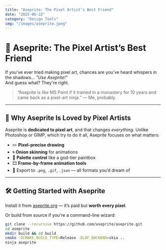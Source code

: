 ```yaml
---
title: "Aseprite: The Pixel Artist’s Best Friend"
date: "2025-06-22"
category: "Design Tools"
img: "/images/aseprite.jpeg"
---
```


# 🎨 Aseprite: The Pixel Artist’s Best Friend

If you’ve ever tried making pixel art, chances are you’ve heard whispers in the shadows… *"Use Aseprite!"*  
And guess what? They're right.

> “Aseprite is like MS Paint if it trained in a monastery for 10 years and came back as a pixel-art ninja.” — Me, probably.

---

## 🧵 Why Aseprite Is Loved by Pixel Artists

Aseprite is **dedicated to pixel art**, and that changes *everything*. Unlike Photoshop or GIMP, which try to do it all, Aseprite focuses on what matters:

- ✏️ **Pixel-precise drawing**
- 🌀 **Onion skinning** for animations
- 🧃 **Palette control** like a god-tier paintbox
- 🎞️ **Frame-by-frame animation tools**
- 💾 Export to `.png`, `.gif`, `.json` — all formats you’d dream of

---

## 🛠 Getting Started with Aseprite

Install it from [aseprite.org](https://www.aseprite.org/) — it’s paid but **worth every pixel**.

Or build from source if you're a command-line wizard:
```bash
git clone --recursive https://github.com/aseprite/aseprite.git
cd aseprite
mkdir build && cd build
cmake -DCMAKE_BUILD_TYPE=Release -DLAF_BACKEND=skia ..
ninja aseprite
